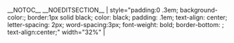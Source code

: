 __NOTOC__ __NOEDITSECTION__
<includeonly>| style="padding:0 .3em; background-color:{{{2|white}}}; border:1px solid black; color: black; padding: .1em; text-align: center; letter-spacing: 2px; word-spacing:3px; font-weight: bold; border-bottom: {{{3|0}}}; text-align:center;" width="32%" | {{{1|Tab 3}}}</includeonly>